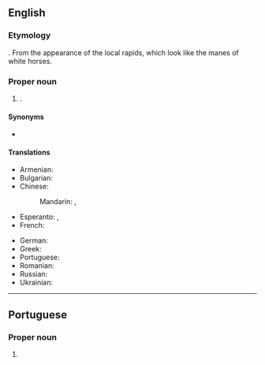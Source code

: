 {{also|white horse|White Horse}}
==English==
{{wikipedia|lang=en}}

===Etymology===
{{compound|en|white|horse}}.
From the appearance of the local rapids, which look like the manes of white horses.

===Proper noun===
{{en-proper noun}}

# {{place|en|capital|terr/Yukon|c/Canada}}.

====Synonyms====
* {{l|en|White Horse}} {{gloss|former spelling}}

====Translations====
{{trans-top|capital of the Yukon Territory, Canada}}
* Armenian: {{t|hy|Ուայտհորս|sc=Armn}}
* Bulgarian: {{t|bg|Уайтхорс|sc=Cyrl}}
* Chinese:
*: Mandarin: {{t|cmn|怀特霍斯|sc=Hani}}, {{t|cmn|白馬市|sc=Hani}}
* Esperanto: {{t|eo|Whitehorse}}, {{qualifier|Esperantized}} {{t|eo|Vajtohorso}}
* French: {{t+|fr|Whitehorse}}
{{trans-mid}}
* German: {{t+|de|Whitehorse}}
* Greek: {{t|el|Γουάιτχορς|n|sc=Grek}}
* Portuguese: {{t|pt|Whitehorse|f}}
* Romanian: {{t|ro|Whitehorse}}
* Russian: {{t+|ru|Уайтхорс||tr=}}
* Ukrainian: {{t|uk|Вайтхорс|sc=Cyrl}}
{{trans-bottom}}

----

==Portuguese==

===Proper noun===
{{pt-proper noun|f}}

# {{place|pt|city/regional capital|territory/Yukon|c/Canada|t1=Whitehorse}}